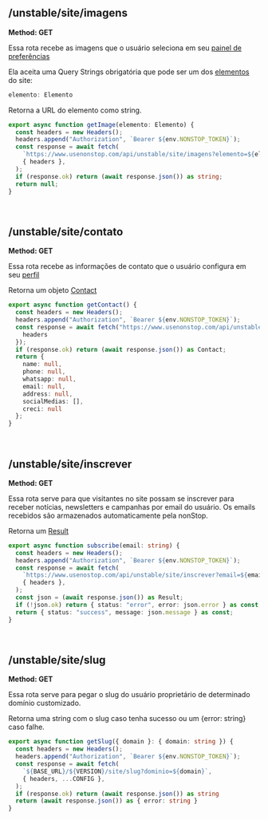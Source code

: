 ## /unstable/site/imagens
**Method: GET**

Essa rota recebe as imagens que o usuário seleciona em seu
[painel de preferências](https://www.usenonstop.com/preferencias) 

Ela aceita uma Query Strings obrigatória que pode ser um dos 
[elementos](/types/site#elemento) do site:

``` ts filename="types.ts" copy
elemento: Elemento
```

Retorna a URL do elemento como string.

``` ts filename="actions.ts" copy
export async function getImage(elemento: Elemento) {
  const headers = new Headers();
  headers.append("Authorization", `Bearer ${env.NONSTOP_TOKEN}`);
  const response = await fetch(
    `https://www.usenonstop.com/api/unstable/site/imagens?elemento=${elemento}`,
    { headers },
  );
  if (response.ok) return (await response.json()) as string;
  return null;
}
```
<br />

## /unstable/site/contato
**Method: GET**

Essa rota recebe as informações de contato que o usuário configura em seu
[perfil](https://www.usenonstop.com/perfil) 

Retorna um objeto [Contact](/types/site#contact)

``` ts filename="actions.ts" copy
export async function getContact() {
  const headers = new Headers();
  headers.append("Authorization", `Bearer ${env.NONSTOP_TOKEN}`);
  const response = await fetch("https://www.usenonstop.com/api/unstable/site/contato", {
    headers
  });
  if (response.ok) return (await response.json()) as Contact;
  return {
    name: null,
    phone: null,
    whatsapp: null,
    email: null,
    address: null,
    socialMedias: [],
    creci: null
  };
}
```
<br />

## /unstable/site/inscrever
**Method: GET**

Essa rota serve para que visitantes no site possam se inscrever para receber 
notícias, newsletters e campanhas por email do usuário. Os emails recebidos são
armazenados automaticamente pela nonStop.

Retorna um [Result](/types/general#result)

``` ts filename="actions.ts" copy
export async function subscribe(email: string) {
  const headers = new Headers();
  headers.append("Authorization", `Bearer ${env.NONSTOP_TOKEN}`);
  const response = await fetch(
    `https://www.usenostop.com/api/unstable/site/inscrever?email=${email.toLowerCase()}`,
    { headers },
  );
  const json = (await response.json()) as Result;
  if (!json.ok) return { status: "error", error: json.error } as const;
  return { status: "success", message: json.message } as const;
}
```
<br />

## /unstable/site/slug
**Method: GET**

Essa rota serve para pegar o slug do usuário proprietário de determinado domínio customizado.

Retorna uma string com o slug caso tenha sucesso ou um {error: string} caso falhe.

``` ts filename="actions.ts" copy
export async function getSlug({ domain }: { domain: string }) {
  const headers = new Headers();
  headers.append("Authorization", `Bearer ${env.NONSTOP_TOKEN}`);
  const response = await fetch(
    `${BASE_URL}/${VERSION}/site/slug?dominio=${domain}`,
    { headers, ...CONFIG },
  );
  if (response.ok) return (await response.json()) as string
  return (await response.json()) as { error: string }
}
```
<br />
